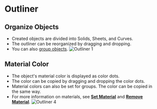 # Outliner

## Organize Objects

- Created objects are divided into Solids, Sheets, and Curves.
- The outliner can be reorganized by dragging and dropping.
- You can also [group objects](./group-objects).
![Outliner 1](/img/outliner-01.png)

## Material Color

- The object's material color is displayed as color dots.
- The color can be copied by dragging and dropping the color dots.
- Material colors can also be set for groups. The color can be copied in the same way.
- For more information on materials, see [**Set Material**](../common/set-material) and [**Remove Material**](../common/remove-material).
![Outliner 4](/img/outliner-04.png)















